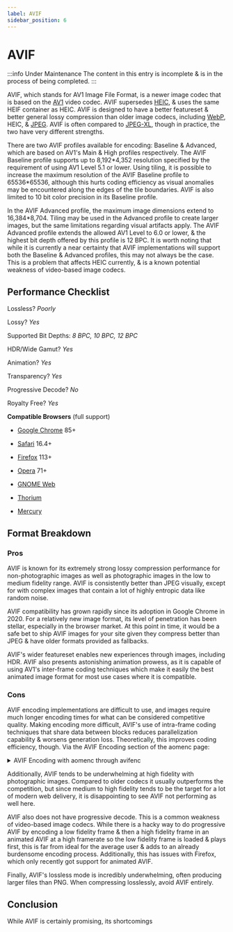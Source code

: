 ```yaml
---
label: AVIF
sidebar_position: 6
---
```


# AVIF

:::info Under Maintenance
The content in this entry is incomplete & is in the process of being completed.
:::

AVIF, which stands for AV1 Image File Format, is a newer image codec that is based on the [AV1](../video/AV1.mdx) video codec. AVIF supersedes [HEIC](HEIC.mdx), & uses the same HEIF container as HEIC. AVIF is designed to have a better featureset & better general lossy compression than older image codecs, including [WebP](WebP.mdx), HEIC, & [JPEG](JPEG.mdx). AVIF is often compared to [JPEG-XL](JXL.mdx), though in practice, the two have very different strengths.

There are two AVIF profiles available for encoding: Baseline & Advanced, which are based on AV1's Main & High profiles respectively. The AVIF Baseline profile supports up to 8,192\*4,352 resolution specified by the requirement of using AV1 Level 5.1 or lower. Using tiling, it is possible to increase the maximum resolution of the AVIF Baseline profile to 65536\*65536, although this hurts coding efficiency as visual anomalies may be encountered along the edges of the tile boundaries. AVIF is also limited to 10 bit color precision in its Baseline profile.

In the AVIF Advanced profile, the maximum image dimensions extend to 16,384*8,704. Tiling may be used in the Advanced profile to create larger images, but the same limitations regarding visual artifacts apply. The AVIF Advanced profile extends the allowed AV1 Level to 6.0 or lower, & the highest bit depth offered by this profile is 12 BPC. It is worth noting that while it is currently a near certainty that AVIF implementations will support both the Baseline & Advanced profiles, this may not always be the case. This is a problem that affects HEIC currently, & is a known potential weakness of video-based image codecs.

## Performance Checklist

Lossless? *Poorly*

Lossy? *Yes*

Supported Bit Depths:
*8 BPC, 10 BPC, 12 BPC*

HDR/Wide Gamut? *Yes*

Animation? *Yes*

Transparency? *Yes*

Progressive Decode? *No*

Royalty Free? *Yes*

**Compatible Browsers** (full support)

- [Google Chrome](https://www.google.com/chrome/) 85+

- [Safari](https://www.apple.com/safari/) 16.4+

- [Firefox](https://www.mozilla.org/en-US/firefox/new/) 113+

- [Opera](https://www.opera.com/) 71+

- [GNOME Web](https://apps.gnome.org/app/org.gnome.Epiphany/)

- [Thorium](https://thorium.rocks/)

- [Mercury](https://thorium.rocks/mercury)

## Format Breakdown

### Pros

AVIF is known for its extremely strong lossy compression performance for non-photographic images as well as photographic images in the low to medium fidelity range. AVIF is consistently better than JPEG visually, except for with complex images that contain a lot of highly entropic data like random noise.

AVIF compatibility has grown rapidly since its adoption in Google Chrome in 2020. For a relatively new image format, its level of penetration has been stellar, especially in the browser market. At this point in time, it would be a safe bet to ship AVIF images for your site given they compress better than JPEG & have older formats provided as fallbacks.

AVIF's wider featureset enables new experiences through images, including HDR. AVIF also presents astonishing animation prowess, as it is capable of using AV1's inter-frame coding techniques which make it easily the best animated image format for most use cases where it is compatible.

### Cons

AVIF encoding implementations are difficult to use, and images require much longer encoding times for what can be considered competitive quality. Making encoding more difficult, AVIF's use of intra-frame coding techniques that share data between blocks reduces parallelization capability & worsens generation loss. Theoretically, this improves coding efficiency, though. Via the AVIF Encoding section of the aomenc page:

<details>
  <summary>AVIF Encoding with aomenc through avifenc</summary>
  <div>
    <p>Using aomenc through avifenc is widely considered to be the best way to encode AVIF images, as SVT-AV1 only supports 4:2:0 chroma subsampling, rav1e isn't fast enough for still images, & the libaom team have put more effort into intra coding than the teams responsible for producing the other prominent open source AV1 encoders.</p>
    <p>A sample command for encoding AVIF looks like this:</p>
    <pre><code>avifenc -c aom -s 4 -j 8 -d 10 -y 444 --min 1 --max 63 -a end-usage=q -a cq-level=16 -a tune=ssim \[input\] output.avif</code></pre>
    <p>Where:</p>
    <ul>
      <li>`-c aom` is the encoder</li>
      <li>`-s 4` is the speed. Speeds 4 & below offer the best compression quality at the expense of longer encode times.</li>
      <li>`-j 8` is the number of threads the encoder is allowed to use. Increasing this past 12 will sometimes hurt encode times, as AVIF encoding via aomenc doesn't paralellize perfectly. Test using a speed benchmark to verify which value works best for you.</li>
      <li>`-d 10` is the bit depth. Specifying a value below 10 isn't recommended, as it will hurt coding efficiency even with an 8 bit source image.</li>
      <li>`-y 444` is the chroma subsampling mode. 4:4:4 chroma subsampling tends to provide better compression than 4:2:0 with AVIF, though on some images 4:2:0 chroma subsampling might be the better choice.</li>
      <li>`cq-level=16` is how you specify quality. Lower values correspond to higher quality & filesize, while higher values mean a smaller, lower-quality output is desired. This is preceded by `-a` because it is an aomenc option, not an avifenc one.</li>
      <li>`tune=ssim` is how the encoder handles RDO (rate-distortion optimization). This may be redundant with the default aomenc parameters, but specifying doesn't hurt to avoid an unintended change if a default is modified sometime in the future.</li>
    </ul>
  </div>
</details>

Additionally, AVIF tends to be underwhelming at high fidelity with photographic images. Compared to older codecs it usually outperforms the competition, but since medium to high fidelity tends to be the target for a lot of modern web delivery, it is disappointing to see AVIF not performing as well here.

AVIF also does not have progressive decode. This is a common weakness of video-based image codecs. While there is a hacky way to do progressive AVIF by encoding a low fidelity frame & then a high fidelity frame in an animated AVIF at a high framerate so the low fidelity frame is loaded & plays first, this is far from ideal for the average user & adds to an already burdensome encoding process. Additionally, this has issues with Firefox, which only recently got support for animated AVIF.

Finally, AVIF's lossless mode is incredibly underwhelming, often producing larger files than PNG. When compressing losslessly, avoid AVIF entirely.

## Conclusion

While AVIF is certainly promising, its shortcomings 